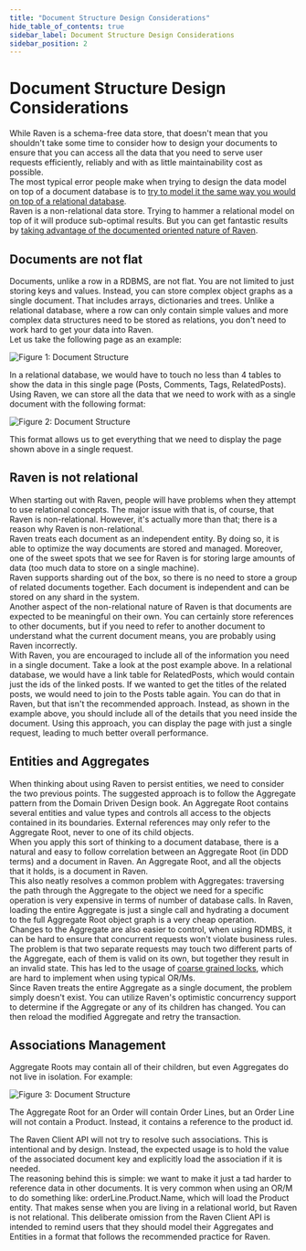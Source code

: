 ```yaml
---
title: "Document Structure Design Considerations"
hide_table_of_contents: true
sidebar_label: Document Structure Design Considerations
sidebar_position: 2
---
```



# Document Structure Design Considerations
While Raven is a schema-free data store, that doesn't mean that you shouldn't take some time to consider how to design your documents to ensure that you can access all the data that you need to serve user requests efficiently, reliably and with as little maintainability cost as possible.  
The most typical error people make when trying to design the data model on top of a document database is to [try to model it the same way you would on top of a relational database](https://ayende.com/blog/4465/that-no-sql-thing-the-relational-modeling-anti-pattern-in-document-databases).  
Raven is a non-relational data store. Trying to hammer a relational model on top of it will produce sub-optimal results. But you can get fantastic results by [taking advantage of the documented oriented nature of Raven](https://ayende.com/blog/4466/that-no-sql-thing-modeling-documents-in-a-document-database).

## Documents are not flat
Documents, unlike a row in a RDBMS, are not flat. You are not limited to just storing keys and values. Instead, you can store complex object graphs as a single document. That includes arrays, dictionaries and trees. Unlike a relational database, where a row can only contain simple values and more complex data structures need to be stored as relations, you don't need to work hard to get your data into Raven.  
Let us take the following page as an example:

![Figure 1: Document Structure](./assets/document_structure_docs.png)

In a relational database, we would have to touch no less than 4 tables to show the data in this single page (Posts, Comments, Tags, RelatedPosts).  
Using Raven, we can store all the data that we need to work with as a single document with the following format:

![Figure 2: Document Structure](./assets/document_structure_2_docs.png)

This format allows us to get everything that we need to display the page shown above in a single request.

## Raven is not relational
When starting out with Raven, people will have problems when they attempt to use relational concepts. The major issue with that is, of course, that Raven is non-relational. However, it's actually more than that; there is a reason why Raven is non-relational.  
Raven treats each document as an independent entity. By doing so, it is able to optimize the way documents are stored and managed. Moreover, one of the sweet spots that we see for Raven is for storing large amounts of data (too much data to store on a single machine).  
Raven supports sharding out of the box, so there is no need to store a group of related documents together. Each document is independent and can be stored on any shard in the system.  
Another aspect of the non-relational nature of Raven is that documents are expected to be meaningful on their own. You can certainly store references to other documents, but if you need to refer to another document to understand what the current document means, you are probably using Raven incorrectly.  
With Raven, you are encouraged to include all of the information you need in a single document. Take a look at the post example above. In a relational database, we would have a link table for RelatedPosts, which would contain just the ids of the linked posts. If we wanted to get the titles of the related posts, we would need to join to the Posts table again. You can do that in Raven, but that isn't the recommended approach. Instead, as shown in the example above, you should include all of the details that you need inside the document. Using this approach, you can display the page with just a single request, leading to much better overall performance.

## Entities and Aggregates
When thinking about using Raven to persist entities, we need to consider the two previous points. The suggested approach is to follow the Aggregate pattern from the Domain Driven Design book. An Aggregate Root contains several entities and value types and controls all access to the objects contained in its boundaries. External references may only refer to the Aggregate Root, never to one of its child objects.  
When you apply this sort of thinking to a document database, there is a natural and easy to follow correlation between an Aggregate Root (in DDD terms) and a document in Raven. An Aggregate Root, and all the objects that it holds, is a document in Raven.  
This also neatly resolves a common problem with Aggregates: traversing the path through the Aggregate to the object we need for a specific operation is very expensive in terms of number of database calls. In Raven, loading the entire Aggregate is just a single call and hydrating a document to the full Aggregate Root object graph is a very cheap operation.  
Changes to the Aggregate are also easier to control, when using RDMBS, it can be hard to ensure that concurrent requests won't violate business rules. The problem is that two separate requests may touch two different parts of the Aggregate, each of them is valid on its own, but together they result in an invalid state. This has led to the usage of [coarse grained locks](https://martinfowler.com/eaaCatalog/coarseGrainedLock.html), which are hard to implement when using typical OR/Ms.  
Since Raven treats the entire Aggregate as a single document, the problem simply doesn't exist. You can utilize Raven's optimistic concurrency support to determine if the Aggregate or any of its children has changed. You can then reload the modified Aggregate and retry the transaction.

## Associations Management
Aggregate Roots may contain all of their children, but even Aggregates do not live in isolation. For example:

![Figure 3: Document Structure](./assets/document_structure_3_docs.png)

The Aggregate Root for an Order will contain Order Lines, but an Order Line will not contain a Product. Instead, it contains a reference to the product id.  

The Raven Client API will not try to resolve such associations. This is intentional and by design. Instead, the expected usage is to hold the value of the associated document key and explicitly load the association if it is needed.  
The reasoning behind this is simple: we want to make it just a tad harder to reference data in other documents. It is very common when using an OR/M to do something like: orderLine.Product.Name, which will load the Product entity. That makes sense when you are living in a relational world, but Raven is not relational. This deliberate omission from the Raven Client API is intended to remind users that they should model their Aggregates and Entities in a format that follows the recommended practice for Raven.
